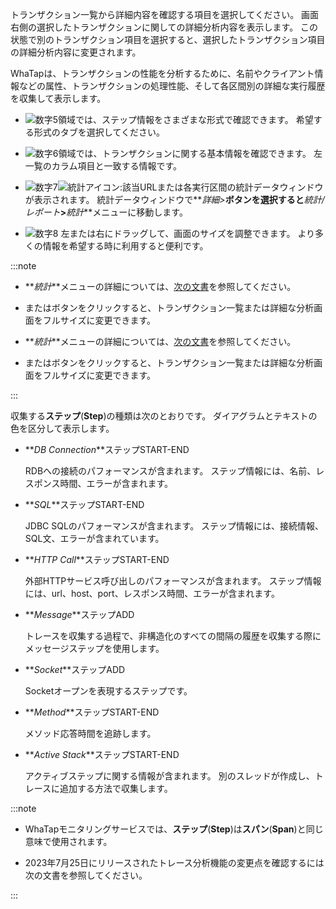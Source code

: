 トランザクション一覧から詳細内容を確認する項目を選択してください。 画面右側の選択したトランザクションに関しての詳細分析内容を表示します。 この状態で別のトランザクション項目を選択すると、選択したトランザクション項目の詳細分析内容に変更されます。

WhaTapは、トランザクションの性能を分析するために、名前やクライアント情報などの属性、トランザクションの処理性能、そして各区間別の詳細な実行履歴を収集して表示します。

<Xclude product='php,nodejs,golang'>

<ImgLang img="analysis-tx-table-view.png" desc="トレース分析" />

</Xclude>

<InDoc product='php,nodejs,golang'>

<ImgLang img="analysis-tx-table-view-none-actx.png" desc="トレース分析" />

</InDoc>

-   ![数字5](/img/number-05.png)領域では、ステップ情報をさまざまな形式で確認できます。 希望する形式のタブを選択してください。

-   ![数字6](/img/number-06.png)領域では、トランザクションに関する基本情報を確認できます。 左一覧のカラム項目と一致する情報です。

-   ![数字7](/img/number-07.png)![統計アイコン](/img/ic-static.svg):該当URLまたは各実行区間の統計データウィンドウが表示されます。 統計データウィンドウで**_詳細>_**ボタンを選択すると**_統計/レポート_**>**_統計_**メニューに移動します。 

-   ![数字8](/img/number-08.png) <LinkImage img='hitmap-lr-drag.svg' alt='좌우 드래그 아이콘' className='_drag' />左または右にドラッグして、画面のサイズを調整できます。 より多くの情報を希望する時に利用すると便利です。

:::note

<InDoc product='kubernetes'>

-   **_統計_**メニューの詳細については、[次の文書](../java/analysis-apm-trs)を参照してください。

-   <LinkImage img='ic-s-tx-left.svg' alt='左矢印アイコン' className='_txDrag' />または<LinkImage img='ic-s-tx-right.svg' alt='右矢印アイコン' className='_txDrag' />ボタンをクリックすると、トランザクション一覧または詳細な分析画面をフルサイズに変更できます。

</InDoc>

<InDoc product='java,python,php,nodejs,golang'>

-   **_統計_**メニューの詳細については、[次の文書](analysis-apm-trs)を参照してください。

-   <LinkImage img='ic-s-tx-left.svg' alt='左矢印アイコン' className='_txDrag' />または<LinkImage img='ic-s-tx-right.svg' alt='右矢印アイコン' className='_txDrag' />ボタンをクリックすると、トランザクション一覧または詳細な分析画面をフルサイズに変更できます。

</InDoc>

:::

収集する**ステップ**(**Step**)の種類は次のとおりです。 ダイアグラムとテキストの色を区分して表示します。

-   **_DB Connection_**ステップ<span class='type'>START-END</span>

    RDBへの接続のパフォーマンスが含まれます。 ステップ情報には、名前、レスポンス時間、エラーが含まれます。

-   **_SQL_**ステップ<span class='type'>START-END</span>

    JDBC SQLのパフォーマンスが含まれます。 ステップ情報には、接続情報、SQL文、エラーが含まれています。

-   **_HTTP Call_**ステップ<span class='type'>START-END</span>

    外部HTTPサービス呼び出しのパフォーマンスが含まれます。 ステップ情報には、url、host、port、レスポンス時間、エラーが含まれます。

-   **_Message_**ステップ<span class='type'>ADD</span>

    トレースを収集する過程で、非構造化のすべての間隔の履歴を収集する際にメッセージステップを使用します。  

-   **_Socket_**ステップ<span class='type'>ADD</span>

    Socketオープンを表現するステップです。

-   **_Method_**ステップ<span class='type'>START-END</span>

    メソッド応答時間を追跡します。

<Xclude product='php,nodejs,golang'>

-   **_Active Stack_**ステップ<span class='type'>START-END</span>

    アクティブステップに関する情報が含まれます。 別のスレッドが作成し、トレースに追加する方法で収集します。

</Xclude>

:::note

-   WhaTapモニタリングサービスでは、**ステップ**(**Step**)は**スパン**(**Span**)と同じ意味で使用されます。

-   2023年7月25日にリリースされた<UI>トレース分析</UI>機能の変更点を確認するには <Link to='../reference/changes-analysis-trace' target='_blank'>次の文書</Link>を参照してください。

:::
